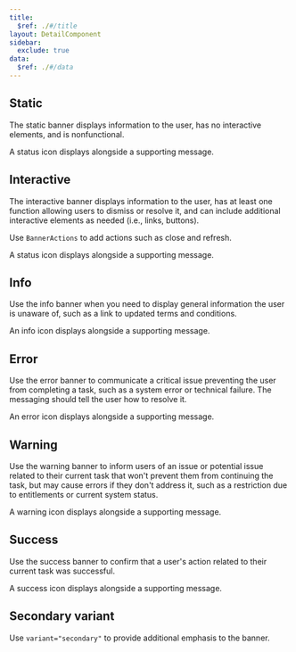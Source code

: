 ```yaml
---
title:
  $ref: ./#/title
layout: DetailComponent
sidebar:
  exclude: true
data:
  $ref: ./#/data
---
```


<LivePreviewControls>
  <LivePreview componentName="banner" exampleName="Static" >

## Static

The static banner displays information to the user, has no interactive elements, and is nonfunctional.

A status icon displays alongside a supporting message.

  </LivePreview>

  <LivePreview componentName="banner" exampleName="Interactive" >

## Interactive

The interactive banner displays information to the user, has at least one function allowing users to dismiss or resolve it, and can include additional interactive elements as needed (i.e., links, buttons).

Use `BannerActions` to add actions such as close and refresh.

A status icon displays alongside a supporting message.

  </LivePreview>

  <LivePreview componentName="banner" exampleName="Info" >

## Info

Use the info banner when you need to display general information the user is unaware of, such as a link to updated terms and conditions.

An info icon displays alongside a supporting message.

  </LivePreview>

  <LivePreview componentName="banner" exampleName="Error" >

## Error

Use the error banner to communicate a critical issue preventing the user from completing a task, such as a system error or technical failure. The messaging should tell the user how to resolve it.

An error icon displays alongside a supporting message.

  </LivePreview>

  <LivePreview componentName="banner" exampleName="Warning" >

## Warning

Use the warning banner to inform users of an issue or potential issue related to their current task that won't prevent them from continuing the task, but may cause errors if they don't address it, such as a restriction due to entitlements or current system status.

A warning icon displays alongside a supporting message.

  </LivePreview>

  <LivePreview componentName="banner" exampleName="Success" >

## Success

Use the success banner to confirm that a user's action related to their current task was successful.

A success icon displays alongside a supporting message.

  </LivePreview>

  <LivePreview componentName="banner" exampleName="Variant" >

## Secondary variant

Use `variant="secondary"` to provide additional emphasis to the banner.

  </LivePreview>

</LivePreviewControls>
